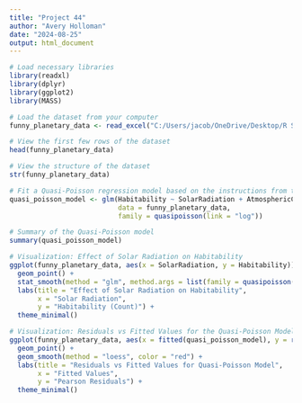 ---
title: "Project 44"
author: "Avery Holloman"
date: "2024-08-25"
output: html_document
---

```{r}
# Load necessary libraries
library(readxl)
library(dplyr)
library(ggplot2)
library(MASS)

# Load the dataset from your computer
funny_planetary_data <- read_excel("C:/Users/jacob/OneDrive/Desktop/R Studio Projects 2024/Datasets/funny_planetary_data.xlsx")

# View the first few rows of the dataset
head(funny_planetary_data)

# View the structure of the dataset
str(funny_planetary_data)

# Fit a Quasi-Poisson regression model based on the instructions from the paper
quasi_poisson_model <- glm(Habitability ~ SolarRadiation + AtmosphericComposition + DistanceFromStar, 
                           data = funny_planetary_data, 
                           family = quasipoisson(link = "log"))

# Summary of the Quasi-Poisson model
summary(quasi_poisson_model)

# Visualization: Effect of Solar Radiation on Habitability
ggplot(funny_planetary_data, aes(x = SolarRadiation, y = Habitability)) +
  geom_point() +
  stat_smooth(method = "glm", method.args = list(family = quasipoisson(link = "log")), se = FALSE, color = "blue") +
  labs(title = "Effect of Solar Radiation on Habitability",
       x = "Solar Radiation",
       y = "Habitability (Count)") +
  theme_minimal()

# Visualization: Residuals vs Fitted Values for the Quasi-Poisson Model
ggplot(funny_planetary_data, aes(x = fitted(quasi_poisson_model), y = residuals(quasi_poisson_model, type = "pearson"))) +
  geom_point() +
  geom_smooth(method = "loess", color = "red") +
  labs(title = "Residuals vs Fitted Values for Quasi-Poisson Model",
       x = "Fitted Values",
       y = "Pearson Residuals") +
  theme_minimal()

```